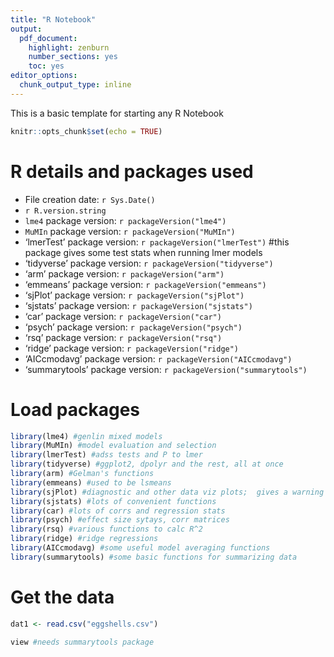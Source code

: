 ```yaml
---
title: "R Notebook"
output: 
  pdf_document: 
    highlight: zenburn
    number_sections: yes
    toc: yes
editor_options: 
  chunk_output_type: inline
---
```


This is a basic template for starting any R Notebook

```r
knitr::opts_chunk$set(echo = TRUE)
```

# R details and packages used
  * File creation date: `r Sys.Date()`
  * `r R.version.string`
  * `lme4` package version: `r packageVersion("lme4")`
  * `MuMIn` package version: `r packageVersion("MuMIn")`
  * 'lmerTest' package version: `r packageVersion("lmerTest")` #this package gives some test stats when running lmer models
  * 'tidyverse' package version: `r packageVersion("tidyverse")`
  * 'arm' package version: `r packageVersion("arm")`
  * 'emmeans' package version: `r packageVersion("emmeans")`
  * 'sjPlot' package version: `r packageVersion("sjPlot")`
  * 'sjstats' package version: `r packageVersion("sjstats")`
  * 'car' package version: `r packageVersion("car")`
  * 'psych' package version: `r packageVersion("psych")`
  * 'rsq' package version: `r packageVersion("rsq")`
  * 'ridge' package version: `r packageVersion("ridge")`
  * 'AICcmodavg' package version: `r packageVersion("AICcmodavg")`
  * 'summarytools' package version: `r packageVersion("summarytools")`

        
# Load packages
```r
library(lme4) #genlin mixed models
library(MuMIn) #model evaluation and selection
library(lmerTest) #adss tests and P to lmer
library(tidyverse) #ggplot2, dpolyr and the rest, all at once
library(arm) #Gelman's functions
library(emmeans) #used to be lsmeans
library(sjPlot) #diagnostic and other data viz plots;  gives a warning that you can ignore as we do not use the TMB package
library(sjstats) #lots of convenient functions
library(car) #lots of corrs and regression stats
library(psych) #effect size sytays, corr matrices
library(rsq) #various functions to calc R^2
library(ridge) #ridge regressions
library(AICcmodavg) #some useful model averaging functions
library(summarytools) #some basic functions for summarizing data
```

# Get the data
```r
dat1 <- read.csv("eggshells.csv")

view #needs summarytools package

```

